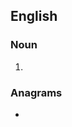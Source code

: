 ==English==

===Noun===
{{en-noun}}

# {{lb|en|geometry}} {{alternative spelling of|pyramidoid|lang=en}}

===Anagrams===
* {{anagrams|en|a=adimopry|myriapod}}
